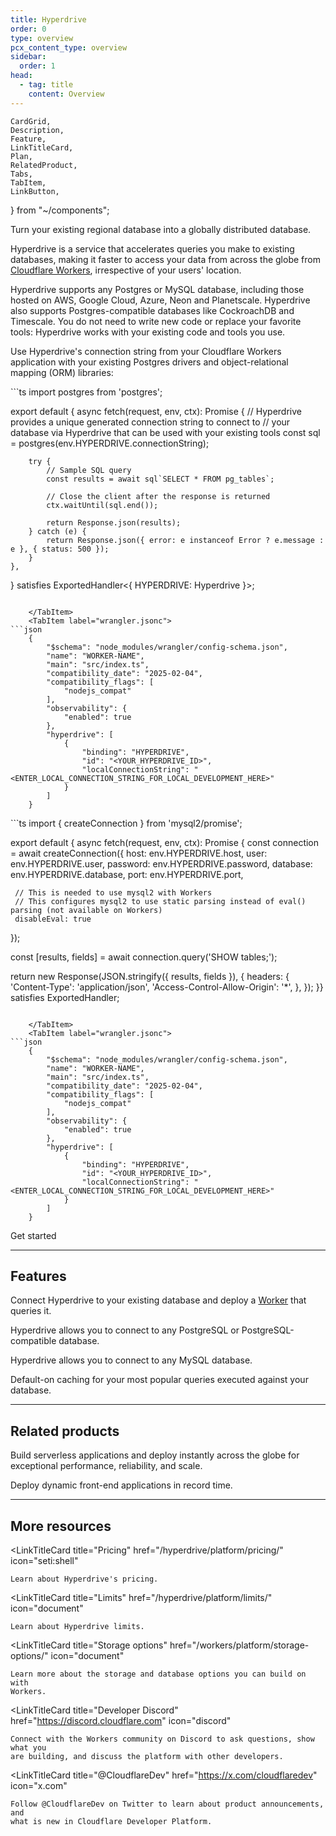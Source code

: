 ```yaml
---
title: Hyperdrive
order: 0
type: overview
pcx_content_type: overview
sidebar:
  order: 1
head:
  - tag: title
    content: Overview
---
```


	CardGrid,
	Description,
	Feature,
	LinkTitleCard,
	Plan,
	RelatedProduct,
	Tabs,
	TabItem,
	LinkButton,
} from "~/components";

<Description>

Turn your existing regional database into a globally distributed database.

</Description>

<Plan type="workers-all" />

Hyperdrive is a service that accelerates queries you make to existing databases, making it faster to access your data from across the globe from [Cloudflare Workers](/workers/), irrespective of your users' location.

Hyperdrive supports any Postgres or MySQL database, including those hosted on AWS, Google Cloud, Azure, Neon and Planetscale. Hyperdrive also supports Postgres-compatible databases like CockroachDB and Timescale.
You do not need to write new code or replace your favorite tools: Hyperdrive works with your existing code and tools you use.

Use Hyperdrive's connection string from your Cloudflare Workers application with your existing Postgres drivers and object-relational mapping (ORM) libraries:

<Tabs>
	<TabItem label="PostgreSQL">
	<Tabs>
	<TabItem label="index.ts">
```ts
import postgres from 'postgres';

export default {
	async fetch(request, env, ctx): Promise<Response> {
		// Hyperdrive provides a unique generated connection string to connect to
		// your database via Hyperdrive that can be used with your existing tools
		const sql = postgres(env.HYPERDRIVE.connectionString);

    	try {
    		// Sample SQL query
    		const results = await sql`SELECT * FROM pg_tables`;

    		// Close the client after the response is returned
    		ctx.waitUntil(sql.end());

    		return Response.json(results);
    	} catch (e) {
    		return Response.json({ error: e instanceof Error ? e.message : e }, { status: 500 });
    	}
    },

} satisfies ExportedHandler<{ HYPERDRIVE: Hyperdrive }>;

```

    </TabItem>
    <TabItem label="wrangler.jsonc">
```json
	{
		"$schema": "node_modules/wrangler/config-schema.json",
		"name": "WORKER-NAME",
		"main": "src/index.ts",
		"compatibility_date": "2025-02-04",
		"compatibility_flags": [
			"nodejs_compat"
		],
		"observability": {
			"enabled": true
		},
		"hyperdrive": [
			{
				"binding": "HYPERDRIVE",
				"id": "<YOUR_HYPERDRIVE_ID>",
				"localConnectionString": "<ENTER_LOCAL_CONNECTION_STRING_FOR_LOCAL_DEVELOPMENT_HERE>"
			}
		]
	}
```

</TabItem>
</Tabs>
</TabItem>
<TabItem label="MySQL">
	<Tabs>
	<TabItem label="index.ts">
```ts
import { createConnection  } from 'mysql2/promise';

export default {
  async fetch(request, env, ctx): Promise<Response> {
    const connection = await createConnection({
		 host: env.HYPERDRIVE.host,
		 user: env.HYPERDRIVE.user,
		 password: env.HYPERDRIVE.password,
		 database: env.HYPERDRIVE.database,
		 port: env.HYPERDRIVE.port,

     // This is needed to use mysql2 with Workers
     // This configures mysql2 to use static parsing instead of eval() parsing (not available on Workers)
     disableEval: true
  });

  const [results, fields] = await connection.query('SHOW tables;');

  return new Response(JSON.stringify({ results, fields }), {
    headers: {
      'Content-Type': 'application/json',
      'Access-Control-Allow-Origin': '\*',
    },
  });
}} satisfies ExportedHandler<Env>;

```

    </TabItem>
    <TabItem label="wrangler.jsonc">
```json
	{
		"$schema": "node_modules/wrangler/config-schema.json",
		"name": "WORKER-NAME",
		"main": "src/index.ts",
		"compatibility_date": "2025-02-04",
		"compatibility_flags": [
			"nodejs_compat"
		],
		"observability": {
			"enabled": true
		},
		"hyperdrive": [
			{
				"binding": "HYPERDRIVE",
				"id": "<YOUR_HYPERDRIVE_ID>",
				"localConnectionString": "<ENTER_LOCAL_CONNECTION_STRING_FOR_LOCAL_DEVELOPMENT_HERE>"
			}
		]
	}
```

</TabItem>
</Tabs>

</TabItem>
</Tabs>

<LinkButton href="/hyperdrive/get-started/">Get started</LinkButton>

---

## Features

<Feature header="Connect your database" href="/hyperdrive/get-started/" cta="Connect Hyperdrive to your database">

Connect Hyperdrive to your existing database and deploy a [Worker](/workers/) that queries it.

</Feature>

<Feature header="PostgreSQL support" href="/hyperdrive/examples/connect-to-postgres/" cta="Connect Hyperdrive to your PostgreSQL database">

Hyperdrive allows you to connect to any PostgreSQL or PostgreSQL-compatible database.

</Feature>

<Feature header="MySQL support" href="/hyperdrive/examples/connect-to-mysql/" cta="Connect Hyperdrive to your MySQL database">

Hyperdrive allows you to connect to any MySQL database.

</Feature>

<Feature header="Query Caching" href="/hyperdrive/configuration/query-caching/" cta="Learn about Query Caching">

Default-on caching for your most popular queries executed against your database.

</Feature>

---

## Related products

<RelatedProduct header="Workers" href="/workers/" product="workers">

Build serverless applications and deploy instantly across the globe for exceptional performance, reliability, and scale.

</RelatedProduct>

<RelatedProduct header="Pages" href="/pages/" product="pages">

Deploy dynamic front-end applications in record time.

</RelatedProduct>

---

## More resources

<CardGrid>

<LinkTitleCard
	title="Pricing"
	href="/hyperdrive/platform/pricing/"
	icon="seti:shell"
>
	Learn about Hyperdrive's pricing.
</LinkTitleCard>

<LinkTitleCard
	title="Limits"
	href="/hyperdrive/platform/limits/"
	icon="document"
>
	Learn about Hyperdrive limits.
</LinkTitleCard>

<LinkTitleCard
	title="Storage options"
	href="/workers/platform/storage-options/"
	icon="document"
>
	Learn more about the storage and database options you can build on with
	Workers.
</LinkTitleCard>

<LinkTitleCard
	title="Developer Discord"
	href="https://discord.cloudflare.com"
	icon="discord"
>
	Connect with the Workers community on Discord to ask questions, show what you
	are building, and discuss the platform with other developers.
</LinkTitleCard>

<LinkTitleCard
	title="@CloudflareDev"
	href="https://x.com/cloudflaredev"
	icon="x.com"
>
	Follow @CloudflareDev on Twitter to learn about product announcements, and
	what is new in Cloudflare Developer Platform.
</LinkTitleCard>

</CardGrid>
